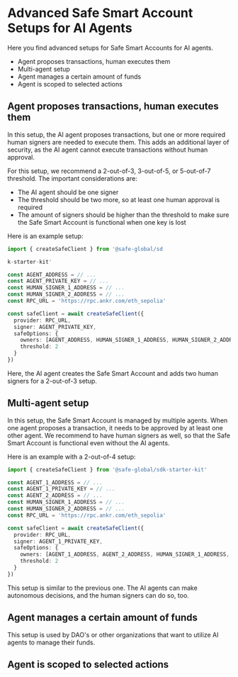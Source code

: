# Advanced Safe Smart Account Setups for AI Agents

Here you find advanced setups for Safe Smart Accounts for AI agents.

* Agent proposes transactions, human executes them
* Multi-agent setup
* Agent manages a certain amount of funds
* Agent is scoped to selected actions

## Agent proposes transactions, human executes them

In this setup, the AI agent proposes transactions, but one or more required human signers are needed to execute them.
This adds an additional layer of security, as the AI agent cannot execute transactions without human approval.

For this setup, we recommend a 2-out-of-3, 3-out-of-5, or 5-out-of-7 threshold.
The important considerations are:

* The AI agent should be one signer
* The threshold should be two more, so at least one human approval is required
* The amount of signers should be higher than the threshold to make sure the Safe Smart Account is functional when one key is lost

Here is an example setup:

```typescript
import { createSafeClient } from '@safe-global/sd

k-starter-kit'

const AGENT_ADDRESS = // ...
const AGENT_PRIVATE_KEY = // ...
const HUMAN_SIGNER_1_ADDRESS = // ...
const HUMAN_SIGNER_2_ADDRESS = // ...
const RPC_URL = 'https://rpc.ankr.com/eth_sepolia'

const safeClient = await createSafeClient({
  provider: RPC_URL,
  signer: AGENT_PRIVATE_KEY,
  safeOptions: {
    owners: [AGENT_ADDRESS, HUMAN_SIGNER_1_ADDRESS, HUMAN_SIGNER_2_ADDRESS],
    threshold: 2
  }
})
```

Here, the AI agent creates the Safe Smart Account and adds two human signers for a 2-out-of-3 setup.

## Multi-agent setup

In this setup, the Safe Smart Account is managed by multiple agents.
When one agent proposes a transaction, it needs to be approved by at least one other agent.
We recommend to have human signers as well, so that the Safe Smart Account is functional even without the AI agents.

Here is an example with a 2-out-of-4 setup:

```typescript
import { createSafeClient } from '@safe-global/sdk-starter-kit'

const AGENT_1_ADDRESS = // ...
const AGENT_1_PRIVATE_KEY = // ...
const AGENT_2_ADDRESS = // ...
const HUMAN_SIGNER_1_ADDRESS = // ...
const HUMAN_SIGNER_2_ADDRESS = // ...
const RPC_URL = 'https://rpc.ankr.com/eth_sepolia'

const safeClient = await createSafeClient({
  provider: RPC_URL,
  signer: AGENT_1_PRIVATE_KEY,
  safeOptions: {
    owners: [AGENT_1_ADDRESS, AGENT_2_ADDRESS, HUMAN_SIGNER_1_ADDRESS, HUMAN_SIGNER_2_ADDRESS],
    threshold: 2
  }
})
```

This setup is similar to the previous one.
The AI agents can make autonomous decisions, and the human signers can do so, too.

## Agent manages a certain amount of funds

This setup is used by DAO's or other organizations that want to utilize AI agents to manage their funds.




## Agent is scoped to selected actions

